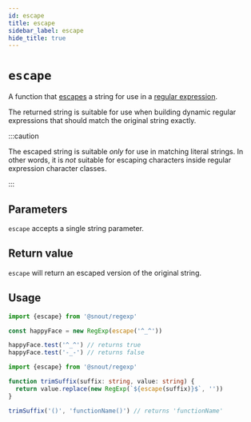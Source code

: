```yaml
---
id: escape
title: escape
sidebar_label: escape
hide_title: true
---
```


# `escape`

A function that [escapes] a string for use in a [regular expression].

The returned string is suitable for use when building dynamic regular
expressions that should match the original string exactly.

:::caution

The escaped string is suitable _only_ for use in matching literal strings. In
other words, it is _not_ suitable for escaping characters inside regular
expression character classes.

:::

## Parameters

`escape` accepts a single string parameter.

## Return value

`escape` will return an escaped version of the original string.

## Usage

```ts
import {escape} from '@snout/regexp'

const happyFace = new RegExp(escape('^_^'))

happyFace.test('^_^') // returns true
happyFace.test('-_-') // returns false
```

```ts
import {escape} from '@snout/regexp'

function trimSuffix(suffix: string, value: string) {
  return value.replace(new RegExp(`${escape(suffix)}$`, ''))
}

trimSuffix('()', 'functionName()') // returns 'functionName'
```

<!-- References -->

[escapes]: https://developer.mozilla.org/en-US/docs/Web/JavaScript/Guide/Regular_Expressions#escaping
[regular expression]: https://developer.mozilla.org/en-US/docs/Web/JavaScript/Guide/Regular_Expressions
